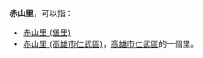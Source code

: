 {{NoteTA
|T=赤山里
|1=zh:赤山里;zh-hant:赤山里}}
'''赤山里'''，可以指：

*[[赤山里_(堡里)|赤山里 (堡里)]]
*[[赤山里_(高雄市仁武區)|赤山里 (高雄市仁武區)]]，[[高雄市|高雄市]][[仁武區|仁武區]]的一個里。

{{消歧义|Cat=三字臺灣里名消歧义}}